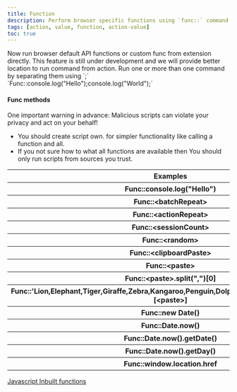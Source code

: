 ```yaml
---
title: Function
description: Perform browser specific functions using `func::` command its limited to browser specific functions only and not user defined.
tags: [action, value, function, action-value]
toc: true
---
```


<Callout type="info">
  Now run browser default API functions or custom func from extension directly. This feature is still under development
  and we will provide better location to run command from action. Run one or more than one command by separating them
  using `;` <br />
  `Func::console.log("Hello");console.log("World");`
</Callout>

<img class="d-block mb-4 img-fluid rounded-3" src="/docs/[[config:docs_version]]/assets/img/func-command.png" alt="" />

<Callout type="danger">

#### Func methods

One important warning in advance: Malicious scripts can violate your privacy and act on your behalf!

- You should create script own. for simpler functionality like calling a function and all.
- If you not sure how to what all functions are available then You should only run scripts from sources you trust.

</Callout>

<table class="table">
  <thead>
    <tr>
      <th scope="col">Examples</th>
    </tr>
  </thead>
  <tbody>
    <tr>
      <th scope="row">Func::console.log("Hello")</th>
    </tr>
    <tr>
      <th scope="row">Func::&lt;batchRepeat></th>
    </tr>
    <tr>
      <th scope="row">Func::&lt;actionRepeat></th>
    </tr>
    <tr>
      <th scope="row">Func::&lt;sessionCount></th>
    </tr>
    <tr>
      <th scope="row">Func::&lt;random></th>
    </tr>
    <tr>
      <th scope="row">Func::&lt;clipboardPaste></th>
    </tr>
    <tr>
      <th scope="row">Func::&lt;paste></th>
    </tr>
    <tr>
      <th scope="row">Func::&lt;paste>.split(",")[0]</th>
    </tr>
    <tr>
      <th scope="row">
        Func::'Lion,Elephant,Tiger,Giraffe,Zebra,Kangaroo,Penguin,Dolphin,Panda,Leopard'.split(",")[&lt;paste>]
      </th>
    </tr>
    <tr>
      <th scope="row">Func::new Date()</th>
    </tr>
    <tr>
      <th scope="row">Func::Date.now()</th>
    </tr>
    <tr>
      <th scope="row">Func::Date.now().getDate()</th>
    </tr>
    <tr>
      <th scope="row">Func::Date.now().getDay()</th>
    </tr>
    <tr>
      <th scope="row">Func::window.location.href</th>
    </tr>
  </tbody>
</table>

<a href="https://www.tutorialspoint.com/javascript/javascript_builtin_functions.htm" target="_blank">
  Javascript Inbuilt functions
</a>

